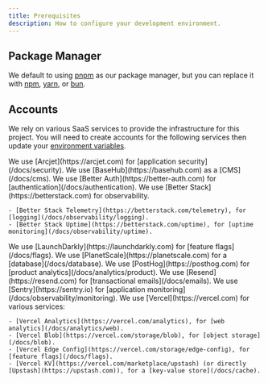 ```yaml
---
title: Prerequisites
description: How to configure your development environment.
---
```


## Package Manager

We default to using [pnpm](https://pnpm.io) as our package manager, but you can replace it with [npm](https://npmjs.com), [yarn](https://yarnpkg.com), or [bun](https://bun.sh).

## Accounts

We rely on various SaaS services to provide the infrastructure for this project. You will need to create accounts for the following services then update your [environment variables](/docs/env).

<Accordions type="single">
  <Accordion title="Arcjet" id="arcjet">
    We use [Arcjet](https://arcjet.com) for [application security](/docs/security).
  </Accordion>
  <Accordion title="BaseHub" id="basehub">
    We use [BaseHub](https://basehub.com) as a [CMS](/docs/cms).
  </Accordion>
  <Accordion title="Better Auth" id="better-auth">
    We use [Better Auth](https://better-auth.com) for [authentication](/docs/authentication).
  </Accordion>
  <Accordion title="Better Stack" id="betterstack">
    We use [Better Stack](https://betterstack.com) for observability.

    - [Better Stack Telemetry](https://betterstack.com/telemetry), for [logging](/docs/observability/logging).
    - [Better Stack Uptime](https://betterstack.com/uptime), for [uptime monitoring](/docs/observability/uptime).
  </Accordion>
  <Accordion title="LaunchDarkly" id="launchdarkly">
    We use [LaunchDarkly](https://launchdarkly.com) for [feature flags](/docs/flags).
  </Accordion>
  <Accordion title="PlanetScale" id="planetscale">
    We use [PlanetScale](https://planetscale.com) for a [database](/docs/database).
  </Accordion>
  <Accordion title="PostHog" id="posthog">
    We use [PostHog](https://posthog.com) for [product analytics](/docs/analytics/product).
  </Accordion>
  <Accordion title="Resend" id="resend">
    We use [Resend](https://resend.com) for [transactional emails](/docs/emails).
  </Accordion>
  <Accordion title="Sentry" id="sentry">
    We use [Sentry](https://sentry.io) for [application monitoring](/docs/observability/monitoring).
  </Accordion>
  <Accordion title="Vercel" id="vercel">
    We use [Vercel](https://vercel.com) for various services:

    - [Vercel Analytics](https://vercel.com/analytics), for [web analytics](/docs/analytics/web).
    - [Vercel Blob](https://vercel.com/storage/blob), for [object storage](/docs/blob).
    - [Vercel Edge Config](https://vercel.com/storage/edge-config), for [feature flags](/docs/flags).
    - [Vercel KV](https://vercel.com/marketplace/upstash) (or directly [Upstash](https://upstash.com)), for a [key-value store](/docs/cache).
  </Accordion>
</Accordions>
